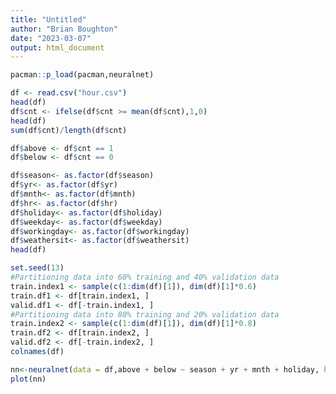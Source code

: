 ```yaml
---
title: "Untitled"
author: "Brian Boughton"
date: "2023-03-07"
output: html_document
---
```


```r
pacman::p_load(pacman,neuralnet)
```

```r
df <- read.csv("hour.csv")
head(df)
df$cnt <- ifelse(df$cnt >= mean(df$cnt),1,0)
head(df)
sum(df$cnt)/length(df$cnt)
```

```r
df$above <- df$cnt == 1
df$below <- df$cnt == 0
```

```r
df$season<- as.factor(df$season)
df$yr<- as.factor(df$yr)
df$mnth<- as.factor(df$mnth)
df$hr<- as.factor(df$hr)
df$holiday<- as.factor(df$holiday)
df$weekday<- as.factor(df$weekday)
df$workingday<- as.factor(df$workingday)
df$weathersit<- as.factor(df$weathersit)
head(df)
```

```r
set.seed(13)
#Partitioning data into 60% training and 40% validation data 
train.index1 <- sample(c(1:dim(df)[1]), dim(df)[1]*0.6)  
train.df1 <- df[train.index1, ]
valid.df1 <- df[-train.index1, ]
#Partitioning data into 80% training and 20% validation data 
train.index2 <- sample(c(1:dim(df)[1]), dim(df)[1]*0.8)  
train.df2 <- df[train.index2, ]
valid.df2 <- df[-train.index2, ]
colnames(df)
```

```r
nn<-neuralnet(data = df,above + below ~ season + yr + mnth + holiday, hidden = 2, linear.output = F)
plot(nn)
```



